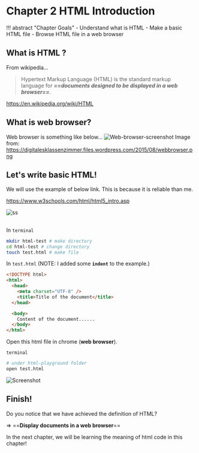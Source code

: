 # Chapter 2 HTML Introduction

!!! abstract "Chapter Goals" - Understand what is HTML - Make a basic HTML file - Browse HTML file in a web browser

## What is HTML ?

From wikipedia...

> Hypertext Markup Language (HTML) is the standard markup language for **_==documents designed to be displayed in a web browser==_**.

https://en.wikipedia.org/wiki/HTML

## What is web browser?

Web browser is something like below...
![Web-browser-screenshot](https://digitalesklassenzimmer.files.wordpress.com/2015/08/webbrowser.png)
Image from: https://digitalesklassenzimmer.files.wordpress.com/2015/08/webbrowser.png

## Let's write basic HTML!

We will use the example of below link. This is because it is reliable than me.

https://www.w3schools.com/html/html5_intro.asp

![ss](https://storage.googleapis.com/coderhackers-assets/the-complete-webdev-with-rails-2020/html-guide/w3-school-html.png)

##

In `terminal`

```bash
mkdir html-test # make directory
cd html-test # change directory
touch test.html # make file
```

In `test.html` (NOTE: I added some **`indent`** to the example.)

```html
<!DOCTYPE html>
<html>
  <head>
    <meta charset="UTF-8" />
    <title>Title of the document</title>
  </head>

  <body>
    Content of the document......
  </body>
</html>
```

Open this html file in chrome (**web browser**).

`terminal`

```bash
# under html-playground folder
open test.html
```

![Screenshot](https://storage.googleapis.com/coderhackers-assets/the-complete-webdev-with-rails-2020/html-guide/first-html-example.png)

## Finish!

Do you notice that we have achieved the definition of HTML?

=> ==**Display documents in a web browser**==

In the next chapter, we will be learning the meaning of html code in this chapter!
